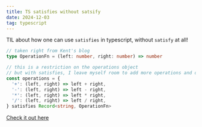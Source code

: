 ```yaml
---
title: TS satisfies without satsify
date: 2024-12-03
tag: typescript
---
```


TIL about how one can use `satisfies` in typescript, without `satisfy` at all!

```typescript
// taken right from Kent's blog
type OperationFn = (left: number, right: number) => number

// this is a restriction on the operations object
// but with satisfies, I leave myself room to add more operations and don't need to manage another type
const operations = {
  '+': (left, right) => left + right,
  '-': (left, right) => left - right,
  '*': (left, right) => left * right,
  '/': (left, right) => left / right,
} satisfies Record<string, OperationFn>
```

[Check it out here](https://kentcdodds.com/blog/how-to-write-a-constrained-identity-function-in-typescript)
